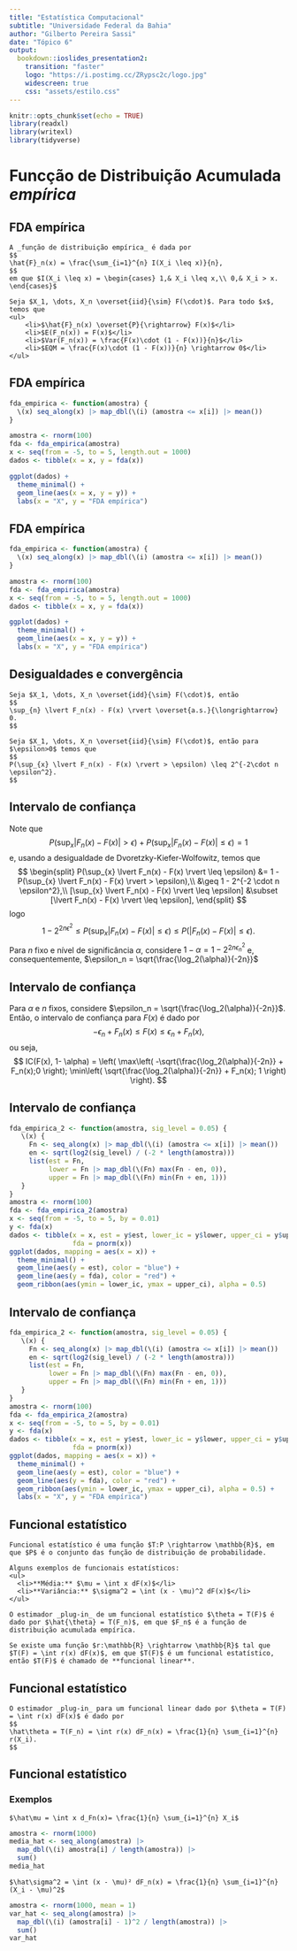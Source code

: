 ```yaml
---
title: "Estatística Computacional"
subtitle: "Universidade Federal da Bahia"
author: "Gilberto Pereira Sassi"
date: "Tópico 6"
output:
  bookdown::ioslides_presentation2:
    transition: "faster"
    logo: "https://i.postimg.cc/ZRypsc2c/logo.jpg"
    widescreen: true
    css: "assets/estilo.css"
---
```


```r
knitr::opts_chunk$set(echo = TRUE)
library(readxl)
library(writexl)
library(tidyverse)
```

# Funcção de Distribuição Acumulada _empírica_

## FDA empírica

```definition
A _função de distribuição empírica_ é dada por
$$
\hat{F}_n(x) = \frac{\sum_{i=1}^{n} I(X_i \leq x)}{n},
$$
em que $I(X_i \leq x) = \begin{cases} 1,& X_i \leq x,\\ 0,& X_i > x. \end{cases}$
```

```theorem
Seja $X_1, \dots, X_n \overset{iid}{\sim} F(\cdot)$. Para todo $x$, temos que
<ul>
    <li>$\hat{F}_n(x) \overset{P}{\rightarrow} F(x)$</li>
    <li>$E(F_n(x)) = F(x)$</li>
    <li>$Var(F_n(x)) = \frac{F(x)\cdot (1 - F(x))}{n}$</li>
    <li>$EQM = \frac{F(x)\cdot (1 - F(x))}{n} \rightarrow 0$</li>
</ul>
```

## FDA empírica

```r
fda_empirica <- function(amostra) {
  \(x) seq_along(x) |> map_dbl(\(i) (amostra <= x[i]) |> mean())
}

amostra <- rnorm(100)
fda <- fda_empirica(amostra)
x <- seq(from = -5, to = 5, length.out = 1000)
dados <- tibble(x = x, y = fda(x))

ggplot(dados) +
  theme_minimal() +
  geom_line(aes(x = x, y = y)) +
  labs(x = "X", y = "FDA empírica")
```

## FDA empírica

```r
fda_empirica <- function(amostra) {
  \(x) seq_along(x) |> map_dbl(\(i) (amostra <= x[i]) |> mean())
}

amostra <- rnorm(100)
fda <- fda_empirica(amostra)
x <- seq(from = -5, to = 5, length.out = 1000)
dados <- tibble(x = x, y = fda(x))

ggplot(dados) +
  theme_minimal() +
  geom_line(aes(x = x, y = y)) +
  labs(x = "X", y = "FDA empírica")
```

## Desigualdades e convergência 

```theorem
Seja $X_1, \dots, X_n \overset{idd}{\sim} F(\cdot)$, então 
$$
\sup_{n} \lvert F_n(x) - F(x) \rvert \overset{a.s.}{\longrightarrow} 0.
$$
```

```theorem
Seja $X_1, \dots, X_n \overset{iid}{\sim} F(\cdot)$, então para $\epsilon>0$ temos que 
$$
P(\sup_{x} \lvert F_n(x) - F(x) \rvert > \epsilon) \leq 2^{-2\cdot n \epsilon^2}.
$$
```

## Intervalo de confiança {.smaller}

Note que 
$$
P(\sup_{x} \lvert F_n(x) - F(x) \rvert > \epsilon) + P(\sup_{x} \lvert F_n(x) - F(x) \rvert \leq \epsilon) = 1
$$
e, usando a desigualdade de Dvoretzky-Kiefer-Wolfowitz, temos que 
$$
\begin{split}
P(\sup_{x} \lvert F_n(x) - F(x) \rvert \leq \epsilon) &= 1 - P(\sup_{x} \lvert F_n(x) - F(x) \rvert > \epsilon),\\
&\geq 1 - 2^{-2 \cdot n \epsilon^2},\\
[\sup_{x} \lvert F_n(x) - F(x) \rvert \leq \epsilon] &\subset [\lvert F_n(x) - F(x) \rvert \leq \epsilon],
\end{split}
$$
logo
$$
1 - 2^{2 n \epsilon^2} \leq P(\sup_{x} \lvert F_n(x) - F(x) \rvert \leq \epsilon) \leq P( \lvert F_n(x) - F(x) \rvert \leq \epsilon).
$$
Para $n$ fixo e nível de significância $\alpha$, considere $1-\alpha = 1 - 2^{2 n \epsilon_n^2}$ e, consequentemente, $\epsilon_n = \sqrt{\frac{\log_2(\alpha)}{-2n}}$

## Intervalo de confiança {.smaller}


Para $\alpha$ e $n$ fixos, considere $\epsilon_n = \sqrt{\frac{\log_2(\alpha)}{-2n}}$. Então, o intervalo de confiança para $F(x)$ é dado por 
$$
-\epsilon_n + F_n(x) \leq F(x) \leq \epsilon_n + F_n(x),
$$
ou seja, 
$$
IC(F(x), 1- \alpha) = \left( \max\left( -\sqrt{\frac{\log_2(\alpha)}{-2n}} + F_n(x);0 \right); \min\left( \sqrt{\frac{\log_2(\alpha)}{-2n}} + F_n(x); 1 \right) \right).
$$

## Intervalo de confiança {.smaller}

```r
fda_empirica_2 <- function(amostra, sig_level = 0.05) {
   \(x) {
     Fn <- seq_along(x) |> map_dbl(\(i) (amostra <= x[i]) |> mean())
     en <- sqrt(log2(sig_level) / (-2 * length(amostra)))
     list(est = Fn,
          lower = Fn |> map_dbl(\(Fn) max(Fn - en, 0)),
          upper = Fn |> map_dbl(\(Fn) min(Fn + en, 1)))
   }
}
amostra <- rnorm(100)
fda <- fda_empirica_2(amostra)
x <- seq(from = -5, to = 5, by = 0.01)
y <- fda(x)
dados <- tibble(x = x, est = y$est, lower_ic = y$lower, upper_ci = y$upper,
                fda = pnorm(x))
ggplot(dados, mapping = aes(x = x)) +
  theme_minimal() +
  geom_line(aes(y = est), color = "blue") +
  geom_line(aes(y = fda), color = "red") +
  geom_ribbon(aes(ymin = lower_ic, ymax = upper_ci), alpha = 0.5)
```

## Intervalo de confiança {.smaller}

```r
fda_empirica_2 <- function(amostra, sig_level = 0.05) {
   \(x) {
     Fn <- seq_along(x) |> map_dbl(\(i) (amostra <= x[i]) |> mean())
     en <- sqrt(log2(sig_level) / (-2 * length(amostra)))
     list(est = Fn,
          lower = Fn |> map_dbl(\(Fn) max(Fn - en, 0)),
          upper = Fn |> map_dbl(\(Fn) min(Fn + en, 1)))
   }
}
amostra <- rnorm(100)
fda <- fda_empirica_2(amostra)
x <- seq(from = -5, to = 5, by = 0.01)
y <- fda(x)
dados <- tibble(x = x, est = y$est, lower_ic = y$lower, upper_ci = y$upper,
                fda = pnorm(x))
ggplot(dados, mapping = aes(x = x)) +
  theme_minimal() +
  geom_line(aes(y = est), color = "blue") +
  geom_line(aes(y = fda), color = "red") +
  geom_ribbon(aes(ymin = lower_ic, ymax = upper_ci), alpha = 0.5) +
  labs(x = "X", y = "FDA empírica")
```

## Funcional estatístico

```definition
Funcional estatístico é uma função $T:P \rightarrow \mathbb{R}$, em que $P$ é o conjunto das função de distribuição de probabilidade. 
```

```example
Alguns exemplos de funcionais estatísticos:
<ul>
  <li>**Média:** $\mu = \int x dF(x)$</li>
  <li>**Variância:** $\sigma^2 = \int (x - \mu)^2 dF(x)$</li>
</ul>
```

```definition
O estimador _plug-in_ de um funcional estatístico $\theta = T(F)$ é dado por $\hat{\theta} = T(F_n)$, em que $F_n$ é a função de distribuição acumulada empírica.
```

```definition
Se existe uma função $r:\mathbb{R} \rightarrow \mathbb{R}$ tal que $T(F) = \int r(x) dF(x)$, em que $T(F)$ é um funcional estatístico, então $T(F)$ é chamado de **funcional linear**.
```

## Funcional estatístico 

```theorem
O estimador _plug-in_ para um funcional linear dado por $\theta = T(F) = \int r(x) dF(x)$ é dado por
$$
\hat\theta = T(F_n) = \int r(x) dF_n(x) = \frac{1}{n} \sum_{i=1}^{n} r(X_i).
$$
```

## Funcional estatístico {.smaller}

### Exemplos

```example
$\hat\mu = \int x d_Fn(x)= \frac{1}{n} \sum_{i=1}^{n} X_i$
```

```r
amostra <- rnorm(1000)
media_hat <- seq_along(amostra) |>
  map_dbl(\(i) amostra[i] / length(amostra)) |>
  sum()
media_hat
```

```example
$\hat\sigma^2 = \int (x - \mu)² dF_n(x) = \frac{1}{n} \sum_{i=1}^{n} (X_i - \mu)^2$
```

```r
amostra <- rnorm(1000, mean = 1)
var_hat <- seq_along(amostra) |> 
  map_dbl(\(i) (amostra[i] - 1)^2 / length(amostra)) |> 
  sum()
var_hat
```